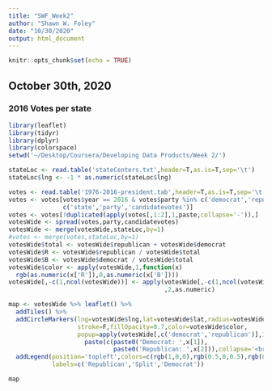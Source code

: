 ```yaml
---
title: "SWF_Week2"
author: "Shawn W. Foley"
date: "10/30/2020"
output: html_document
---
```


```r
knitr::opts_chunk$set(echo = TRUE)
```

## October 30th, 2020
### 2016 Votes per state

```r
library(leaflet)
library(tidyr)
library(dplyr)
library(colorspace)
setwd('~/Desktop/Coursera/Developing Data Products/Week 2/')

stateLoc <- read.table('stateCenters.txt',header=T,as.is=T,sep='\t')
stateLoc$lng <- -1 * as.numeric(stateLoc$lng)

votes <- read.table('1976-2016-president.tab',header=T,as.is=T,sep='\t')
votes <- votes[votes$year == 2016 & votes$party %in% c('democrat','republican'), 
               c('state','party','candidatevotes')]
votes <- votes[!duplicated(apply(votes[,1:2],1,paste,collapse='-')),]
votesWide <- spread(votes,party,candidatevotes)
votesWide <- merge(votesWide,stateLoc,by=1)
#votes <- merge(votes,stateLoc,by=1)
votesWide$total <- votesWide$republican + votesWide$democrat
votesWide$R <- votesWide$republican / votesWide$total
votesWide$B <- votesWide$democrat / votesWide$total
votesWide$color <- apply(votesWide,1,function(x)
  rgb(as.numeric(x['R']),0,as.numeric(x['B'])))
votesWide[,-c(1,ncol(votesWide))] <- apply(votesWide[,-c(1,ncol(votesWide))]
                                           ,2,as.numeric)

map <- votesWide %>% leaflet() %>% 
  addTiles() %>% 
  addCircleMarkers(lng=votesWide$lng,lat=votesWide$lat,radius=votesWide$total/5E5,
                   stroke=F,fillOpacity=0.7,color=votesWide$color,
                   popup=apply(votesWide[,c('democrat','republican')],1,function(x)
                     paste(c(paste0('Democrat: ',x[1]),
                             paste0('Republican: ',x[2])),collapse='<br>'))) %>%
  addLegend(position='topleft',colors=c(rgb(1,0,0),rgb(0.5,0,0.5),rgb(0,0,0.5)),
            labels=c('Republican','Split','Democrat'))

map
```